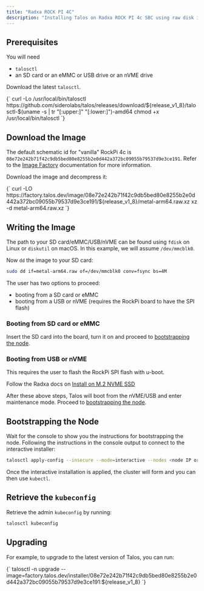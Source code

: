 ```yaml
---
title: "Radxa ROCK PI 4C"
description: "Installing Talos on Radxa ROCK PI 4c SBC using raw disk image."
---
```



## Prerequisites

You will need

- `talosctl`
- an SD card or an eMMC or USB drive or an nVME drive

Download the latest `talosctl`.

<CodeBlock lang="sh">
  {`
curl -Lo /usr/local/bin/talosctl https://github.com/siderolabs/talos/releases/download/${release_v1_8}/talosctl-$(uname -s | tr "[:upper:]" "[:lower:]")-amd64
chmod +x /usr/local/bin/talosctl
  `}
</CodeBlock>

## Download the Image

The default schematic id for "vanilla" RockPi 4c is `08e72e242b71f42c9db5bed80e8255b2e0d442a372bc09055b79537d9e3ce191`.
Refer to the [Image Factory](../../learn-more/image-factory) documentation for more information.

Download the image and decompress it:

<CodeBlock lang="sh">
  {`
curl -LO https://factory.talos.dev/image/08e72e242b71f42c9db5bed80e8255b2e0d442a372bc09055b79537d9e3ce191/${release_v1_8}/metal-arm64.raw.xz
xz -d metal-arm64.raw.xz
  `}
</CodeBlock>

## Writing the Image

The path to your SD card/eMMC/USB/nVME can be found using `fdisk` on Linux or `diskutil` on macOS.
In this example, we will assume `/dev/mmcblk0`.

Now `dd` the image to your SD card:

```bash
sudo dd if=metal-arm64.raw of=/dev/mmcblk0 conv=fsync bs=4M
```

The user has two options to proceed:

- booting from a SD card or eMMC
- booting from a USB or nVME (requires the RockPi board to have the SPI flash)

### Booting from SD card or eMMC

Insert the SD card into the board, turn it on and proceed to [bootstrapping the node](#bootstrapping-the-node).

### Booting from USB or nVME

This requires the user to flash the RockPi SPI flash with u-boot.

Follow the Radxa docs on [Install on M.2 NVME SSD](https://wiki.radxa.com/Rockpi4/install/NVME)

After these above steps, Talos will boot from the nVME/USB and enter maintenance mode.
Proceed to [bootstrapping the node](#bootstrapping-the-node).

## Bootstrapping the Node

Wait for the console to show you the instructions for bootstrapping the node.
Following the instructions in the console output to connect to the interactive installer:

```bash
talosctl apply-config --insecure --mode=interactive --nodes <node IP or DNS name>
```

Once the interactive installation is applied, the cluster will form and you can then use `kubectl`.

## Retrieve the `kubeconfig`

Retrieve the admin `kubeconfig` by running:

```bash
talosctl kubeconfig
```

## Upgrading

For example, to upgrade to the latest version of Talos, you can run:

<CodeBlock lang="sh">
  {`
talosctl -n <node IP or DNS name> upgrade --image=factory.talos.dev/installer/08e72e242b71f42c9db5bed80e8255b2e0d442a372bc09055b79537d9e3ce191:${release_v1_8}
  `}
</CodeBlock>
